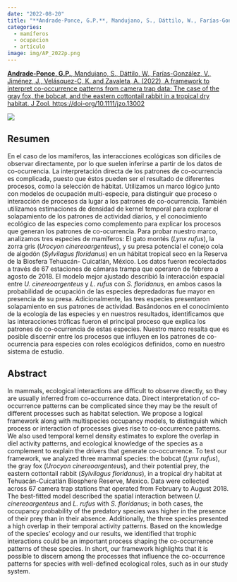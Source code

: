 ```yaml
---
date: "2022-08-20"
title: "**Andrade-Ponce, G.P.**, Mandujano, S., Dáttilo, W., Farías-González, V., Jiménez, J., Velásquez-C, K. and Zavaleta, A. (2022), A framework to interpret co-occurrence patterns from camera trap data: The case of the gray fox, the bobcat, and the eastern cottontail rabbit in a tropical dry habitat"
categories:
  - mamíferos
  - ocupacion
  - artículo
image: img/AP_2022p.png
---
```


[**Andrade-Ponce, G.P.**, Mandujano, S., Dáttilo, W., Farías-González, V., Jiménez, J., Velásquez-C, K. and Zavaleta, A. (2022), A framework to interpret co-occurrence patterns from camera trap data: The case of the gray fox, the bobcat, and the eastern cottontail rabbit in a tropical dry habitat. J Zool. https://doi-org/10.1111/jzo.13002](https://www.researchgate.net/publication/362814492_A_framework_to_interpret_co-occurrence_patterns_from_camera_trap_data_The_case_of_the_gray_fox_the_bobcat_and_the_eastern_cottontail_rabbit_in_a_tropical_dry_habitat)

![](img/AP_2022.png)

::: panel-tabset
## Resumen

En el caso de los mamíferos, las interacciones ecológicas son difíciles de observar directamente, por lo que suelen inferirse a partir de los datos de co-ocurrencia. La interpretación directa de los patrones de co-ocurrencia es complicada, puesto que éstos pueden ser el resultado de diferentes procesos, como la selección de hábitat. Utilizamos un marco lógico junto con modelos de ocupación multi-especie, para distinguir que proceso o interacción de procesos da lugar a los patrones de co-ocurrencia. También utilizamos estimaciones de densidad de kernel temporal para explorar el solapamiento de los patrones de actividad diarios, y el conocimiento ecológico de las especies como complemento para explicar los procesos que generan los patrones de co-ocurrencia. Para probar nuestro marco, analizamos tres especies de mamíferos: El gato montés (*Lynx rufus*), la zorra gris (*Urocyon cinereoargenteus*), y su presa potencial el conejo cola de algodón (*Sylvilagus floridanus*) en un hábitat tropical seco en la Reserva de la Biosfera Tehuacán- Cuicatlán, México. Los datos fueron recolectados a través de 67 estaciones de cámaras trampa que operaron de febrero a agosto de 2018. El modelo mejor ajustado describió la interacción espacial entre *U. cinereoargenteus* y *L. rufus* con *S. floridanus*, en ambos casos la probabilidad de ocupación de las especies depredadoras fue mayor en presencia de su presa. Adicionalmente, las tres especies presentaron solapamiento en sus patrones de actividad. Basándonos en el conocimiento de la ecología de las especies y en nuestros resultados, identificamos que las interacciones tróficas fueron el principal proceso que explica los patrones de co-ocurrencia de estas especies. Nuestro marco resalta que es posible discernir entre los procesos que influyen en los patrones de co-ocurrencia para especies con roles ecológicos definidos, como en nuestro sistema de estudio.

## Abstract

In mammals, ecological interactions are difficult to observe directly, so they are usually inferred from co-occurrence data. Direct interpretation of co-occurrence patterns can be complicated since they may be the result of different processes such as habitat selection. We propose a logical framework along with multispecies occupancy models, to distinguish which process or interaction of processes gives rise to co-occurrence patterns. We also used temporal kernel density estimates to explore the overlap in diel activity patterns, and ecological knowledge of the species as a complement to explain the drivers that generate co-occurrence. To test our framework, we analyzed three mammal species: the bobcat (*Lynx rufus*), the gray fox (*Urocyon cinereoargenteus*), and their potential prey, the eastern cottontail rabbit (*Sylvilagus floridanus*), in a tropical dry habitat at Tehuacán-Cuicatlán Biosphere Reserve, Mexico. Data were collected across 67 camera trap stations that operated from February to August 2018. The best-fitted model described the spatial interaction between *U. cinereoargenteus* and *L. rufus* with *S. floridanus*; in both cases, the occupancy probability of the predatory species was higher in the presence of their prey than in their absence. Additionally, the three species presented a high overlap in their temporal activity patterns. Based on the knowledge of the species' ecology and our results, we identified that trophic interactions could be an important process shaping the co-occurrence patterns of these species. In short, our framework highlights that it is possible to discern among the processes that influence the co-occurrence patterns for species with well-defined ecological roles, such as in our study system.
:::

